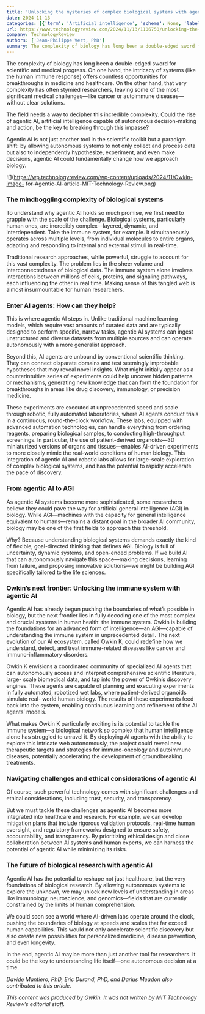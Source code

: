 ```yaml
---
title: 'Unlocking the mysteries of complex biological systems with agentic AI'
date: 2024-11-13
categories: [{'term': 'Artificial intelligence', 'scheme': None, 'label': None}, {'term': 'sponsored', 'scheme': None, 'label': None}]
url: https://www.technologyreview.com/2024/11/13/1106750/unlocking-the-mysteries-of-complex-biological-systems-with-agentic-ai/
company: TechnologyReview
authors: ['Jean-Philippe Vert, PhD']
summary: The complexity of biology has long been a double-edged sword for scientific and medical progress. On one hand, the intricacy of systems (like the human immune response) offers countless opportunities for breakthroughs in medicine and healthcare. On the other hand, that very complexity has often stymied researchers, leaving some of the most significant medical challenges—like&#8230;
---
```



The complexity of biology has long been a double-edged sword for scientific
and medical progress. On one hand, the intricacy of systems (like the human
immune response) offers countless opportunities for breakthroughs in medicine
and healthcare. On the other hand, that very complexity has often stymied
researchers, leaving some of the most significant medical challenges—like
cancer or autoimmune diseases—without clear solutions.

The field needs a way to decipher this incredible complexity. Could the rise
of agentic AI, artificial intelligence capable of autonomous decision-making
and action, be the key to breaking through this impasse?

Agentic AI is not just another tool in the scientific toolkit but a paradigm
shift: by allowing autonomous systems to not only collect and process data but
also to independently hypothesize, experiment, and even make decisions,
agentic AI could fundamentally change how we approach biology.

![](https://wp.technologyreview.com/wp-content/uploads/2024/11/Owkin-image-
for-Agentic-AI-article-MIT-Technology-Review.png)

### **The mindboggling complexity of biological systems**

To understand why agentic AI holds so much promise, we first need to grapple
with the scale of the challenge. Biological systems, particularly human ones,
are incredibly complex—layered, dynamic, and interdependent. Take the immune
system, for example. It simultaneously operates across multiple levels, from
individual molecules to entire organs, adapting and responding to internal and
external stimuli in real-time.

Traditional research approaches, while powerful, struggle to account for this
vast complexity. The problem lies in the sheer volume and interconnectedness
of biological data. The immune system alone involves interactions between
millions of cells, proteins, and signaling pathways, each influencing the
other in real time. Making sense of this tangled web is almost insurmountable
for human researchers.

### **Enter AI agents: How can they help?**

This is where agentic AI steps in. Unlike traditional machine learning models,
which require vast amounts of curated data and are typically designed to
perform specific, narrow tasks, agentic AI systems can ingest unstructured and
diverse datasets from multiple sources and can operate autonomously with a
more generalist approach.

Beyond this, AI agents are unbound by conventional scientific thinking. They
can connect disparate domains and test seemingly improbable hypotheses that
may reveal novel insights. What might initially appear as a counterintuitive
series of experiments could help uncover hidden patterns or mechanisms,
generating new knowledge that can form the foundation for breakthroughs in
areas like drug discovery, immunology, or precision medicine.

These experiments are executed at unprecedented speed and scale through
robotic, fully automated laboratories, where AI agents conduct trials in a
continuous, round-the-clock workflow. These labs, equipped with advanced
automation technologies, can handle everything from ordering reagents,
preparing biological samples, to conducting high-throughput screenings. In
particular, the use of patient-derived organoids—3D miniaturized versions of
organs and tissues—enables AI-driven experiments to more closely mimic the
real-world conditions of human biology. This integration of agentic AI and
robotic labs allows for large-scale exploration of complex biological systems,
and has the potential to rapidly accelerate the pace of discovery.

### **From agentic AI to AGI**

As agentic AI systems become more sophisticated, some researchers believe they
could pave the way for artificial general intelligence (AGI) in biology. While
AGI—machines with the capacity for general intelligence equivalent to
humans—remains a distant goal in the broader AI community, biology may be one
of the first fields to approach this threshold.

Why? Because understanding biological systems demands exactly the kind of
flexible, goal-directed thinking that defines AGI. Biology is full of
uncertainty, dynamic systems, and open-ended problems. If we build AI that can
autonomously navigate this space—making decisions, learning from failure, and
proposing innovative solutions—we might be building AGI specifically tailored
to the life sciences.

### **Owkin’s next frontier: Unlocking the immune system with agentic AI**

Agentic AI has already begun pushing the boundaries of what’s possible in
biology, but the next frontier lies in fully decoding one of the most complex
and crucial systems in human health: the immune system. Owkin is building the
foundations for an advanced form of intelligence—an AGI—capable of
understanding the immune system in unprecedented detail. The next evolution of
our AI ecosystem, called Owkin K, could redefine how we understand, detect,
and treat immune-related diseases like cancer and immuno-inflammatory
disorders.

Owkin K envisions a coordinated community of specialized AI agents that can
autonomously access and interpret comprehensive scientific literature, large-
scale biomedical data, and tap into the power of Owkin’s discovery engines.
These agents are capable of planning and executing experiments in fully
automated, robotized wet labs, where patient-derived organoids simulate real-
world human biology. The results of these experiments feed back into the
system, enabling continuous learning and refinement of the AI agents’ models.

What makes Owkin K particularly exciting is its potential to tackle the immune
system—a biological network so complex that human intelligence alone has
struggled to unravel it. By deploying AI agents with the ability to explore
this intricate web autonomously, the project could reveal new therapeutic
targets and strategies for immuno-oncology and autoimmune diseases,
potentially accelerating the development of groundbreaking treatments.

### **Navigating challenges and ethical considerations of agentic AI**

Of course, such powerful technology comes with significant challenges and
ethical considerations, including trust, security, and transparency.

But we must tackle these challenges as agentic AI becomes more integrated into
healthcare and research. For example, we can develop mitigation plans that
include rigorous validation protocols, real-time human oversight, and
regulatory frameworks designed to ensure safety, accountability, and
transparency. By prioritizing ethical design and close collaboration between
AI systems and human experts, we can harness the potential of agentic AI while
minimizing its risks.

### **The future of biological research with agentic AI**

Agentic AI has the potential to reshape not just healthcare, but the very
foundations of biological research. By allowing autonomous systems to explore
the unknown, we may unlock new levels of understanding in areas like
immunology, neuroscience, and genomics—fields that are currently constrained
by the limits of human comprehension.

We could soon see a world where AI-driven labs operate around the clock,
pushing the boundaries of biology at speeds and scales that far exceed human
capabilities. This would not only accelerate scientific discovery but also
create new possibilities for personalized medicine, disease prevention, and
even longevity.

In the end, agentic AI may be more than just another tool for researchers. It
could be the key to understanding life itself—one autonomous decision at a
time.

_Davide Mantiero, PhD, Eric Durand, PhD, and Darius Meadon also contributed to
this article._

_This content was produced by Owkin. It was not written by MIT Technology
Review’s editorial staff._

